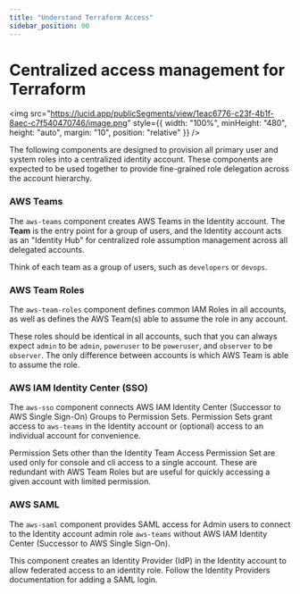```yaml
---
title: "Understand Terraform Access"
sidebar_position: 00
---
```


# Centralized access management for Terraform

<img
  src="https://lucid.app/publicSegments/view/1eac6776-c23f-4b1f-8aec-c7f540470746/image.png"
  style={{ width: "100%", minHeight: "480", height: "auto", margin: "10", position: "relative" }}
/>
<br />

The following components are designed to provision all primary user and system roles into a centralized identity
account. These components are expected to be used together to provide fine-grained role delegation across the account
hierarchy.

### AWS Teams

The `aws-teams` component creates AWS Teams in the Identity account. The **Team** is the entry point for a group of
users, and the Identity account acts as an "Identity Hub" for centralized role assumption management across all
delegated accounts.

Think of each team as a group of users, such as `developers` or `devops`.

### AWS Team Roles

The `aws-team-roles` component defines common IAM Roles in all accounts, as well as defines the AWS Team(s) able to
assume the role in any account.

These roles should be identical in all accounts, such that you can always expect `admin` to be `admin`, `poweruser` to
be `poweruser`, and `observer` to be `observer`. The only difference between accounts is which AWS Team is able to
assume the role.

### AWS IAM Identity Center (SSO)

The `aws-sso` component connects AWS IAM Identity Center (Successor to AWS Single Sign-On) Groups to Permission Sets.
Permission Sets grant access to `aws-teams` in the Identity account or (optional) access to an individual account for
convenience.

Permission Sets other than the Identity Team Access Permission Set are used only for console and cli access to a single
account. These are redundant with AWS Team Roles but are useful for quickly accessing a given account with limited
permission.

### AWS SAML

The `aws-saml` component provides SAML access for Admin users to connect to the Identity account admin role `aws-teams`
without AWS IAM Identity Center (Successor to AWS Single Sign-On).

This component creates an Identity Provider (IdP) in the Identity account to allow federated access to an identity role.
Follow the Identity Providers documentation for adding a SAML login.
